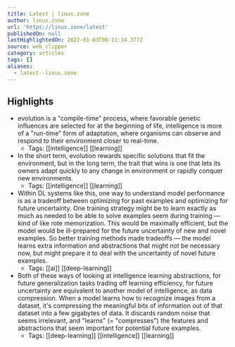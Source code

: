 ```yaml
---
title: Latest | linus.zone
author: linus.zone
url: 'https://linus.zone/latest'
publishedOn: null
lastHighlightedOn: 2022-01-03T08:11:34.377Z
source: web_clipper
category: articles
tags: []
aliases:
  - latest--linus.zone
---
```

## Highlights
- evolution is a "compile-time" process, where favorable genetic influences are selected for at the beginning of life, intelligence is more of a "run-time" form of adaptation, where organisms can observe and respond to their environment closer to real-time.
    - Tags: [[intelligence]] [[learning]] 
- In the short term, evolution rewards specific solutions that fit the environment, but in the long term, the trait that wins is one that lets its owners adapt quickly to any change in environment or rapidly conquer new environments.
    - Tags: [[intelligence]] [[learning]] 
- Within DL systems like this, one way to understand model performance is as a tradeoff between optimizing for past examples and optimizing for future uncertainty. One training strategy might be to learn exactly as much as needed to be able to solve examples seem during training — kind of like rote memorization. This would be maximally efficient, but the model would be ill-prepared for the future uncertainty of new and novel examples. So better training methods made tradeoffs — the model learns extra information and abstractions that might not be necessary now, but might prepare it to deal with the uncertainty of novel future examples.
    - Tags: [[ai]] [[deep-learning]] 
- Both of these ways of looking at intelligence learning abstractions, for future generalization tasks trading off learning efficiency, for future uncertainty are equivalent to another model of intelligence, as data compression. When a model learns how to recognize images from a dataset, it's compressing the meaningful bits of information out of that dataset into a few gigabytes of data. It discards random noise that seems irrelevant, and "learns" (= "compresses") the features and abstractions that seem important for potential future examples.
    - Tags: [[deep-learning]] [[intelligence]] [[learning]]
